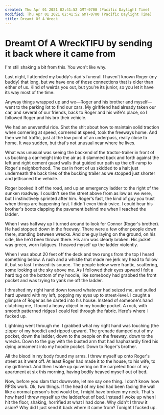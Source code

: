```yaml
---
created: Thu Apr 01 2021 02:41:52 GMT-0700 (Pacific Daylight Time)
modified: Thu Apr 01 2021 02:41:52 GMT-0700 (Pacific Daylight Time)
title: Dreamt Of A Wreck
---
```

# Dreamt Of A WreckTIFU by sending it back where it came from

I'm still shaking a bit from this.  You won't like why.

Last night, I attended my buddy's dad's funeral. I haven't known Roger (my buddy) that long, but we have one of those connections that is older than either of us. Kind of weirds you out, but you're its junior, so you let it have its way most of the time. 

Anyway things wrapped up and we—Roger and his brother and myself—went to the parking lot to find our cars. My girlfriend had already taken our car, and several of our friends, back to Roger and his wife's place, so I followed Roger and his bro their vehicle.

We had an uneventful ride. Shot the shit about how to maintain solid traction when cornering at speed, cornered at speed, took the freeways home. And then we hit traffic, just at the low point of an underpass, really close to home. It was sudden, but that's not unusual near where he lives.

What was unusual was seeing the backend of the tractor-trailer in front of us bucking a car-height into the air as it slammed back and forth against the left and right cement guard walls that guided our path up the off-ramp to Roger's neighborhood. The car in front of us skidded to a halt just underneath the back tires of the bucking trailer as we stopped just shorter and jettisoned the vehicle.

Roger booked it off the road, and up an emergency ladder to the right of the sunken roadway. I couldn't see the street above from as low as we were, but I instinctively sprinted after him. Roger's fast, the kind of guy you trust when things are happening fast. I didn't even think twice. I could hear his brother's boots clapping the pavement behind me when I reached the ladder.

When I was halfway up I turned around to look for Connor (Roger's brother). He had stopped down in the freeway. There were a few other people down there, standing between wrecks. And one guy laying on the ground, on his side, like he'd been thrown there. His arm was clearly broken. His jacket was green, worn fatigues. I heaved myself up the ladder violently.

When I was about 20 feet off the deck and two rungs from the top I heard something below. A rush and a whistle that made me jerk my head to follow it, but so fast I missed its source. The people below were frantic, scattering, some looking at the sky above me. As I followed their eyes upward I felt a hard tug on the bottom of my hoodie, like somebody had grabbed the front pocket and was trying to yank me off the ladder.

I thrashed my right hand down toward whatever had seized me, and pulled hard upward with my left, popping my eyes up to street-level. I caught a glimpse of Roger as he darted into his house. Instead of someone's hand clutching me, I found a heavy object in my hoodie pocket. A rock, with smooth patterned ridges I could feel through the fabric. Here's where I fucked up.

Lightning went through me. I grabbed what my right hand was touching (the zipper of my hoodie) and ripped upward. The grenade dumped out of my pocket, down the ladder, down to the people on the freeway, down to the wrecks. Down to the guy with the busted arm that had haphazardly fired his dying armament into my hoodie pocket. Down to Roger's brother.

All the blood in my body found my arms. I threw myself up onto Roger's street as it went off. At least Roger had made it to the house, to his wife, to my girlfriend. And then I woke up quivering on the carpeted floor of my apartment at six this morning, having bodily heaved myself out of bed.

Now, before you slam that downvote, let me say one thing. I don't know how RPGs work. Ok, two things. If the head of my bed had been facing the wall like a normal person's bed would be, I might have broken my neck. That's how hard I threw myself up the ladder/out of bed. Instead I woke up when I hit the floor, shaking, horrified at what I had done. Why didn't I throw it aside? Why did I just send it back where it came from? Tonight I fucked up.